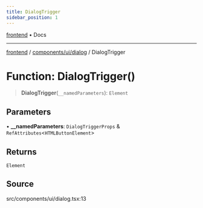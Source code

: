 ```yaml
---
title: DialogTrigger
sidebar_position: 1
---
```


[frontend](../../../..) • Docs

***

[frontend](../../../..) / [components/ui/dialog](..) / DialogTrigger

# Function: DialogTrigger()

> **DialogTrigger**(`__namedParameters`): `Element`

## Parameters

• **\_\_namedParameters**: `DialogTriggerProps` & `RefAttributes`\<`HTMLButtonElement`\>

## Returns

`Element`

## Source

src/components/ui/dialog.tsx:13
